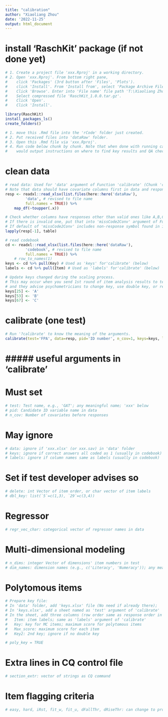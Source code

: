 ```yaml
---
title: "calibration"
author: "Xiaoliang Zhou"
date: '2022-11-25'
output: html_document
---
```


# install 'RaschKit' package (if not done yet)

```r
# 1. Create a project file 'xxx.Rproj' in a working directory.
# 2. Open 'xxx.Rproj'. From bottom right pane,    
#    click 'Packages' (3rd button after 'Files', 'Plots').
#    click 'Install'. From 'Install from', select 'Package Archive File...'.
#    Click 'Browse'. Enter into 'File name' file path 'T:\Xiaoliang Zhou'.
#    Select compressed file 'RaschKit_1.0.0.tar.gz'. 
#    Click 'Open'. 
#    Click 'Install'.
```

```r
library(RaschKit)
install_packages_ls()
create_folders() 
```

```r
# 1. move this .Rmd file into the 'rCode' folder just created.
# 2. Put received files into 'dataRaw' folder.
# 3. Open this .Rmd file via 'xxx.Rproj'.
# 4. Run code below chunk by chunk. Note that when done with running calibrate 
#    would output instructions on where to find key results and QA check files.
```

# clean data

```r
# read data: Used for 'data' argument of Function 'calibrate' (Chunk 'calibrate' below)
# Note that data should have covariate columns first in data and response columns after
resp <- readxl::read_xlsx(list.files(here::here('dataRaw'),
         'data', # revised to file name
         full.names = TRUE)) %>% 
    map_df(~toupper(.x))

# Check whether columns have responses other than valid ones like A,B,C,D....
# If there is invalid one, put that into 'missCode2Conv' argument of Function 'calibrate' to recode them.
# If default of 'missCode2Conv' includes non-response symbol found in items, can ignore missCode2Conv below.
lapply(resp[-1], table)

# read codebook
cd <- readxl::read_xlsx(list.files(here::here('dataRaw'),
         'codebook', # revised to file name
         full.names = TRUE)) %>% 
    # row_to_names(1) 
keys <- cd %>% pull(Key) # Used as 'keys' for'calibrate' (below)
labels <- cd %>% pull(Item) # Used as 'labels' for'calibrate' (below)

# Update keys changed during the scaling process.
# This may occur when you send 1st round of item analysis results to test developers
# and they advise psychometricians to change key, use double key, or remove item.
keys[25] <- 'A' 
keys[53] <- 'B'
keys[67] <- 'C'
```

# calibrate (one test) 

```r
# Run '?calibrate' to know the meaning of the arguments.
calibrate(test='FPA', data=resp, pid='ID number', n_cov=1, keys=keys, labels=labels)
```

# ##### useful arguments in 'calibrate' ###### 

# Must set 

```r
# test: Test name, e.g., 'GAT'; any meaningful name; 'xxx' below
# pid: Candidate ID variable name in data
# n_cov: Number of covariates before responses
```

# May ignore

```r
# data: ignore if 'xxx.xlsx' (or xxx.sav) in 'data' folder
# keys: ignore if correct answers all coded as 1 (usually in codebook)
# labels: ignore if column names same as labels (usually in codebook)
```

# Set if test developer advises so 

```r
# delete: int Vector of item order, or char vector of item labels
# dbl_key: list(`5`=c(1,3), `29`=c(3,4))
```

# Regressor

```r
# regr_vec_char: categorical vector of regressor names in data
```

# Multi-dimensional modeling

```r
# n_dims: integer Vector of dimensions' item numbers in test
# dim_names: dimension names (e.g., c('Literacy', 'Numeracy')); any meaningful name
```

# Polytomous items

```r
# Prepare key file:
# In 'data' folder, add 'keys.xlsx' file (No need if already there);
# In 'keys.xlsx', add a sheet named as 'test' argument of 'calibrate'
# In the sheet, add three columns (row order same as response order in data):
#   Item: item labels; same as 'labels' argument of 'calibrate'
#   Key: key for MC items; maximum score for polytomous items
#   Max_score: maximum score for each item
#   Key2: 2nd key; ignore if no double key

# poly_key = TRUE
```

# Extra lines in CQ control file

```r
# section_extr: vector of strings as CQ command
```

# Item flagging criteria

```r
# easy, hard, iRst, fit_w, fit_u, dFallThr, dRiseThr: can change to project requirements
```

